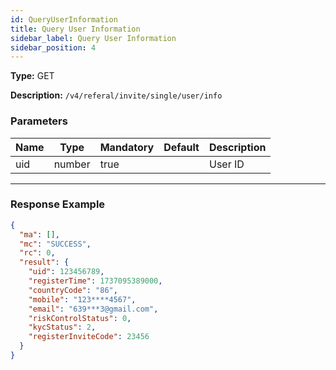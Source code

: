 ```yaml
---
id: QueryUserInformation
title: Query User Information
sidebar_label: Query User Information
sidebar_position: 4
---
```


**Type:** GET

**Description:** `/v4/referal/invite/single/user/info`

### Parameters

| Name | Type   | Mandatory | Default | Description |
| ---- | ------ | --------- | ------- | ----------- |
| uid  | number | true      |         | User ID     |

---

### Response Example

```json title="Response"
{
  "ma": [],
  "mc": "SUCCESS",
  "rc": 0,
  "result": {
    "uid": 123456789,
    "registerTime": 1737095389000,
    "countryCode": "86",
    "mobile": "123****4567",
    "email": "639***3@gmail.com",
    "riskControlStatus": 0,
    "kycStatus": 2,
    "registerInviteCode": 23456
  }
}
```
